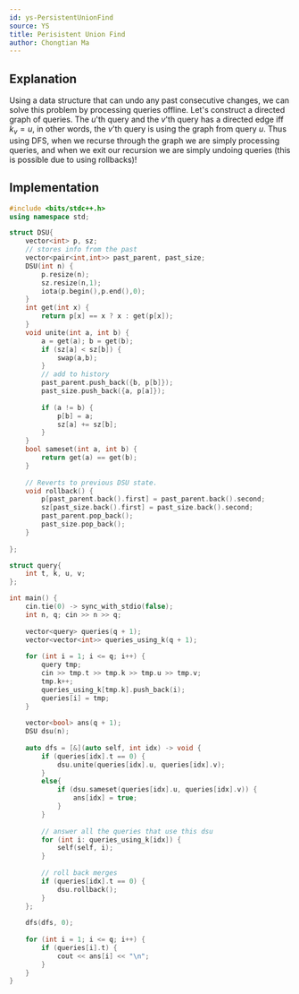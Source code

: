 ```yaml
---
id: ys-PersistentUnionFind
source: YS
title: Perisistent Union Find
author: Chongtian Ma
---
```


## Explanation

Using a data structure that can undo any past consecutive changes, we can solve this problem by processing queries offline. Let's construct a 
directed graph of queries. The $u$'th query and the $v$'th query has a directed edge iff $k_v = u$,  in other words, the $v$'th query is using the graph from query $u$. Thus using DFS, when we recurse through the graph we are simply processing queries, and when we exit our recursion we are simply undoing queries (this is possible due to using rollbacks)!

## Implementation

<LanguageSection>

<CPPSection>

```cpp
#include <bits/stdc++.h>
using namespace std;

struct DSU{
	vector<int> p, sz;
	// stores info from the past
	vector<pair<int,int>> past_parent, past_size;
	DSU(int n) {
		p.resize(n);
		sz.resize(n,1);
		iota(p.begin(),p.end(),0);
	}
	int get(int x) {
		return p[x] == x ? x : get(p[x]);
	}
	void unite(int a, int b) {
		a = get(a); b = get(b);
		if (sz[a] < sz[b]) {
			swap(a,b);
		}
		// add to history
		past_parent.push_back({b, p[b]});
		past_size.push_back({a, p[a]});
		
		if (a != b) {
			p[b] = a;
			sz[a] += sz[b];
		}
	}
	bool sameset(int a, int b) {
		return get(a) == get(b);
	}
	
	// Reverts to previous DSU state.
	void rollback() {
		p[past_parent.back().first] = past_parent.back().second;
		sz[past_size.back().first] = past_size.back().second;
		past_parent.pop_back();
		past_size.pop_back();
	}
	
};

struct query{
	int t, k, u, v;
};

int main() {
	cin.tie(0) -> sync_with_stdio(false);
	int n, q; cin >> n >> q;
	
	vector<query> queries(q + 1);
	vector<vector<int>> queries_using_k(q + 1);
	
	for (int i = 1; i <= q; i++) {
		query tmp;
		cin >> tmp.t >> tmp.k >> tmp.u >> tmp.v;
		tmp.k++;
		queries_using_k[tmp.k].push_back(i);
		queries[i] = tmp;
	}
	
	vector<bool> ans(q + 1);
	DSU dsu(n);
	
	auto dfs = [&](auto self, int idx) -> void {
		if (queries[idx].t == 0) {
			dsu.unite(queries[idx].u, queries[idx].v);
		}
		else{
			if (dsu.sameset(queries[idx].u, queries[idx].v)) {
				ans[idx] = true;
			}
		}
		
		// answer all the queries that use this dsu
		for (int i: queries_using_k[idx]) {
			self(self, i);
		}
		
		// roll back merges
		if (queries[idx].t == 0) {
			dsu.rollback();
		}
	};
	
	dfs(dfs, 0);
	
	for (int i = 1; i <= q; i++) {
		if (queries[i].t) {
			cout << ans[i] << "\n";
		}
	}
}

```

</CPPSection>

</LanguageSection>
